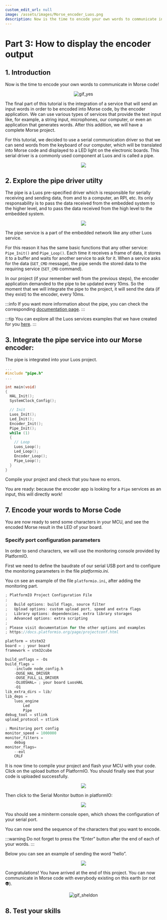 ```yaml
---
custom_edit_url: null
image: /assets/images/Morse_encoder_Luos.png
description: Now is the time to encode your own words to communicate in Morse code!
---
```



# Part 3: How to display the encoder output

## 1. Introduction

Now is the time to encode your own words to communicate in Morse code!

<div align="center">
  <img
    src="https://media.giphy.com/media/3o6UB3VhArvomJHtdK/giphy.gif"
    className="gif_tutorial"
    alt="gif_yes"
  />
</div>

The final part of this tutorial is the integration of a service that will send an input words in order to be encoded into Morse code, by the encoder application. We can use various types of services that provide the text input like, for example, a string input, microphones, our computer, or even an application that generates words. After this addition, we will have a complete Morse project.

For this tutorial, we decided to use a serial communication driver so that we can send words from the keyboard of our computer, which will be translated into Morse code and displayed to a LED light on the electronic boards. This serial driver is a commonly used component at Luos and is called a pipe.

<div align="center">
  <Image
    src="/assets/images/tutorials/morse/morse-3-1.png"
    darkSrc="/assets/images/tutorials/morse/morse-3-1-dark.png"
  />
</div>

## 2. Explore the pipe driver utilty

The pipe is a Luos pre-specified driver which is responsible for serially receiving and sending data, from and to a computer, an RPI, etc. Its only responsability is to pass the data received from the embedded system to the higher level, and to pass the data received from the high level to the embedded system.

<div align="center">
  <Image
    src="/assets/images/tutorials/morse/morse-3-2.png"
    darkSrc="/assets/images/tutorials/morse/morse-3-2-dark.png"
  />
</div>

The pipe service is a part of the embedded network like any other Luos service.

For this reason it has the same basic functions that any other service: `Pipe_Init()` and `Pipe_Loop()`. Each time it receives a frame of data, it stores it to a buffer and waits for another service to ask for it. When a service asks for the data (`GET_CMD` message), the pipe sends the stored data to the requiring service (`SET_CMD` command).

In our project (if your remember well from the previous steps), the encoder application demanded to the pipe to be updated every 10ms. So the moment that we will integrate the pipe to the project, it will send the data (if they exist) to the encoder, every 10ms.

:::info
If you want more information about the pipe, you can check the corresponding [documentation page](/docs/tools/gate).
:::

:::tip
You can explore all the Luos services examples that we have created for you [here](https://github.com/Luos-io/Examples).
:::

## 3. Integrate the pipe service into our Morse encoder:

The pipe is integrated into your Luos project.

```c
...
#include "pipe.h"
...

int main(void)
{
  HAL_Init();
  SystemClock_Config();

  // Init
  Luos_Init();
  Led_Init();
  Encoder_Init();
  Pipe_Init();
  while (1)
  {
    // Loop
    Luos_Loop();
    Led_Loop();
    Encoder_Loop();
    Pipe_Loop();
  }
}
```

Compile your project and check that you have no errors.

You are ready: because the encoder app is looking for a `Pipe` services as an input, this will directly work!

## 7. Encode your words to Morse Code

You are now ready to send some characters in your MCU, and see the encoded Morse result in the LED of your board.

### Specify port configuration parameters

In order to send characters, we will use the monitoring console provided by PlatformIO.

First we need to define the baudrate of our serial USB port and to configure the monitoring parameters in the file _platformio.ini_.

You cn see an example of the file `platformio.ini`, after adding the monitoring part.

```c
; PlatformIO Project Configuration File
;
;   Build options: build flags, source filter
;   Upload options: custom upload port, speed and extra flags
;   Library options: dependencies, extra library storages
;   Advanced options: extra scripting
;
; Please visit documentation for the other options and examples
; https://docs.platformio.org/page/projectconf.html

platform = ststm32
board = ; your board
framework = stm32cube

build_unflags = -Os
build_flags =
    -include node_config.h
    -DUSE_HAL_DRIVER
    -DUSE_FULL_LL_DRIVER
    -DLUOSHAL= ; your board LuosHAL
    -O1
lib_extra_dirs = lib/
lib_deps =
    luos_engine
		Led
		Pipe
debug_tool = stlink
upload_protocol = stlink

; Monitoring port config
monitor_speed = 1000000
monitor_filters =
    debug
monitor_flags=
    --eol
    CRLF
```

It is now time to compile your project and flash your MCU with your code. Click on the upload button of PlatformIO. You should finally see that your code is uploaded successfully.

<div align="center">
  <Image src="/assets/images/tutorials/morse/morse-3-3.png" darkSrc="" />
</div>

Then click to the Serial Monitor button in platformIO:

<div align="center">
  <Image src="/assets/images/tutorials/morse/morse-3-4.png" darkSrc="" />
</div>

You should see a miniterm console open, which shows the configuration of your serial port.

You can now send the sequence of the characters that you want to encode.

:::warning
Do not forget to press the “Enter” button after the end of each of your words.
:::

Below you can see an example of sending the word “hello”.

<div align="center">
  <Image src="/assets/images/tutorials/morse/morse-3-5.png" darkSrc="" />
</div>

Congratulations! You have arrived at the end of this project. You can now communicate in Morse code with everybody existing on this earth (or not 👽).

<div align="center">
  <img
    src="https://media.giphy.com/media/xT0xeF9hBOWZzAGEr6/giphy.gif"
    className="gif_tutorial"
    alt="gif_sheldon"
  />
</div>

## 8. Test your skills

<Form id="AaeLm5UK" />
<Author name="thomas" />
